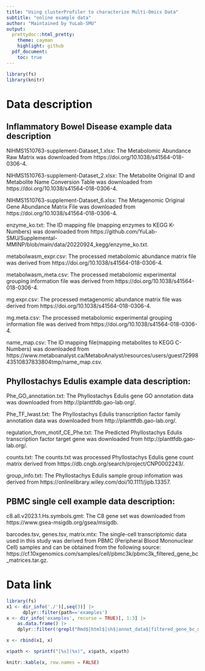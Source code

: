 ```yaml
---
title: "Using clusterProfiler to characterize Multi-Omics Data"
subtitle: "online example data"
author: "Maintained by YuLab-SMU"
output:
  prettydoc::html_pretty:
    theme: cayman
    highlight: github
  pdf_document:
    toc: true
---
```




```r
library(fs)
library(knitr)
```
# Data description

## Inflammatory Bowel Disease example data description

NIHMS1510763-supplement-Dataset_1.xlsx: The Metabolomic Abundance Raw Matrix was downloaded from https://doi.org/10.1038/s41564-018-0306-4.

NIHMS1510763-supplement-Dataset_2.xlsx: The Metabolite Original ID and Metabolite Name Conversion Table was downloaded from https://doi.org/10.1038/s41564-018-0306-4.

NIHMS1510763-supplement-Dataset_6.xlsx: The Metagenomic Original Gene Abundance Matrix File was downloaded from https://doi.org/10.1038/s41564-018-0306-4.

enzyme_ko.txt: The ID mapping file (mapping enzymes to KEGG K-Numbers) was downloaded from https://github.com/YuLab-SMU/Supplemental-MMINP/blob/main/data/20220924_kegg/enzyme_ko.txt.

metabolwasm_expr.csv: The processed metabolomic abundance matrix file was derived from https://doi.org/10.1038/s41564-018-0306-4.

metabolwasm_meta.csv:  The processed metabolomic experimental grouping information file was derived from https://doi.org/10.1038/s41564-018-0306-4.

mg.expr.csv: The processed metagenomic abundance matrix file was derived from https://doi.org/10.1038/s41564-018-0306-4.

mg.meta.csv:  The processed metabolomic experimental grouping information file was derived from https://doi.org/10.1038/s41564-018-0306-4.

name_map.csv: The ID mapping file(mapping metabolites to KEGG C-Numbers) was downloaded from https://www.metaboanalyst.ca/MetaboAnalyst/resources/users/guest7299843510837833804tmp/name_map.csv.

## Phyllostachys Edulis example data description:

Phe_GO_annotation.txt: The Phyllostachys Edulis gene GO annotation data was downloaded from http://planttfdb.gao-lab.org/.

Phe_TF_lwast.txt: The Phyllostachys Edulis transcription factor family annotation data was downloaded from http://planttfdb.gao-lab.org/.

regulation_from_motif_CE_Phe.txt: The Predicted Phyllostachys Edulis transcription factor target gene was downloaded from http://planttfdb.gao-lab.org/.

counts.txt: The counts.txt was processed Phyllostachys Edulis gene count matrix derived from https://db.cngb.org/search/project/CNP0002243/.

group_info.txt: The Phyllostachys Edulis sample group infomation was derived from https://onlinelibrary.wiley.com/doi/10.1111/jipb.13357.

## PBMC single cell example data description:

c8.all.v2023.1.Hs.symbols.gmt: The C8 gene set was downloaded from https://www.gsea-msigdb.org/gsea/msigdb.

barcodes.tsv, genes.tsv, matrix.mtx: The single-cell transcriptomic data used in this study was derived from PBMC (Peripheral Blood Mononuclear Cell) samples and can be obtained from the following source: https://cf.10xgenomics.com/samples/cell/pbmc3k/pbmc3k_filtered_gene_bc_matrices.tar.gz.

# Data link
```r
library(fs)
x1 <- dir_info('./')[,seq(3)] |>
      dplyr::filter(path=='examples') 
x <- dir_info('examples', recurse = TRUE)[, 1:3] |>
    as.data.frame() |>
    dplyr::filter(!grepl("Rmd$|html$|sh$|annot_data$|filtered_gene_bc_matrices$|hg19$|cell_marker_db$", path))

x <- rbind(x1, x)

x$path <- sprintf("[%s](%s)", x$path, x$path)

knitr::kable(x, row.names = FALSE)
```

